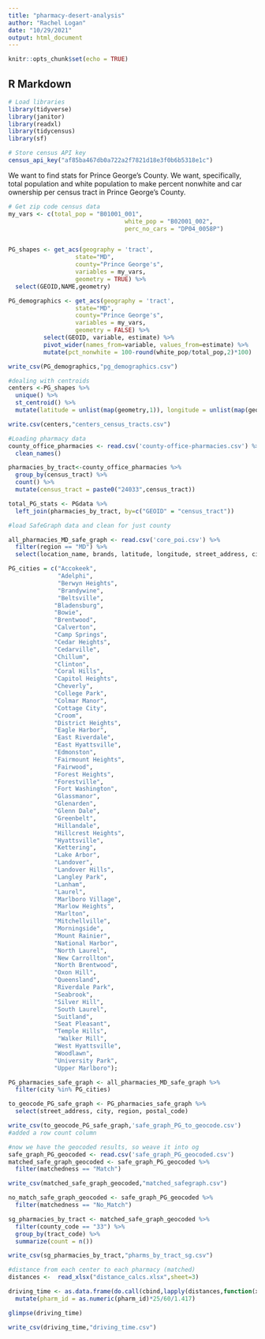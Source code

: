 ```yaml
---
title: "pharmacy-desert-analysis"
author: "Rachel Logan"
date: "10/29/2021"
output: html_document
---
```


```r
knitr::opts_chunk$set(echo = TRUE)
```

## R Markdown

```r
# Load libraries
library(tidyverse)
library(janitor)
library(readxl)
library(tidycensus)
library(sf)

# Store census API key
census_api_key("af85ba467db0a722a2f7821d18e3f0b6b5318e1c")
```
We want to find stats for Prince George's County.
We want, specifically, total population and white population to make percent nonwhite
and car ownership per census tract in Prince George's County.


```r
# Get zip code census data
my_vars <- c(total_pop = "B01001_001", 
                                 white_pop = "B02001_002", 
                                 perc_no_cars = "DP04_0058P")


PG_shapes <- get_acs(geography = 'tract', 
                   state="MD",
                   county="Prince George's",
                   variables = my_vars,
                   geometry = TRUE) %>% 
  select(GEOID,NAME,geometry)

PG_demographics <- get_acs(geography = 'tract', 
                   state="MD",
                   county="Prince George's",
                   variables = my_vars,
                   geometry = FALSE) %>% 
          select(GEOID, variable, estimate) %>%
          pivot_wider(names_from=variable, values_from=estimate) %>% 
          mutate(pct_nonwhite = 100-round(white_pop/total_pop,2)*100)

write_csv(PG_demographics,"pg_demographics.csv")
```


```r
#dealing with centroids
centers <-PG_shapes %>% 
  unique() %>% 
  st_centroid() %>% 
  mutate(latitude = unlist(map(geometry,1)), longitude = unlist(map(geometry,2)))

write.csv(centers,"centers_census_tracts.csv")


```


```r
#Loading pharmacy data
county_office_pharmacies <- read.csv('county-office-pharmacies.csv') %>% 
  clean_names()

pharmacies_by_tract<-county_office_pharmacies %>% 
  group_by(census_tract) %>% 
  count() %>% 
  mutate(census_tract = paste0("24033",census_tract))

total_PG_stats <- PGdata %>% 
  left_join(pharmacies_by_tract, by=c("GEOID" = "census_tract"))

```

```r
#load SafeGraph data and clean for just county

all_pharmacies_MD_safe_graph <- read.csv('core_poi.csv') %>% 
  filter(region == "MD") %>% 
  select(location_name, brands, latitude, longitude, street_address, city, region, postal_code, closed_on)

PG_cities = c("Accokeek",
              "Adelphi",
              "Berwyn Heights", 
              "Brandywine",
              "Beltsville",
             "Bladensburg", 
             "Bowie", 
             "Brentwood", 
             "Calverton",
             "Camp Springs",
             "Cedar Heights",
             "Cedarville",
             "Chillum",
             "Clinton",
             "Coral Hills",
             "Capitol Heights", 
             "Cheverly", 
             "College Park", 
             "Colmar Manor", 
             "Cottage City", 
             "Croom",
             "District Heights", 
             "Eagle Harbor", 
             "East Riverdale",
             "East Hyattsville",
             "Edmonston", 
             "Fairmount Heights", 
             "Fairwood",
             "Forest Heights", 
             "Forestville",
             "Fort Washington",
             "Glassmanor",
             "Glenarden", 
             "Glenn Dale",
             "Greenbelt", 
             "Hillandale",
             "Hillcrest Heights",
             "Hyattsville", 
             "Kettering",
             "Lake Arbor",
             "Landover",
             "Landover Hills", 
             "Langley Park",
             "Lanham",
             "Laurel", 
             "Marlboro Village",
             "Marlow Heights",
             "Marlton",
             "Mitchellville",
             "Morningside", 
             "Mount Rainier", 
             "National Harbor",
             "North Laurel",
             "New Carrollton", 
             "North Brentwood", 
             "Oxon Hill",
             "Queensland",
             "Riverdale Park", 
             "Seabrook",
             "Silver Hill",
             "South Laurel",
             "Suitland",
             "Seat Pleasant", 
             "Temple Hills",
              "Walker Mill",
             "West Hyattsville",
             "Woodlawn",
             "University Park", 
             "Upper Marlboro");

PG_pharmacies_safe_graph <- all_pharmacies_MD_safe_graph %>% 
  filter(city %in% PG_cities)

to_geocode_PG_safe_graph <- PG_pharmacies_safe_graph %>% 
  select(street_address, city, region, postal_code)

write_csv(to_geocode_PG_safe_graph,'safe_graph_PG_to_geocode.csv')
#added a row count column
```

```r
#now we have the geocoded results, so weave it into og
safe_graph_PG_geocoded <- read.csv('safe_graph_PG_geocoded.csv')
matched_safe_graph_geocoded <- safe_graph_PG_geocoded %>% 
  filter(matchedness == "Match")

write_csv(matched_safe_graph_geocoded,"matched_safegraph.csv")

no_match_safe_graph_geocoded <- safe_graph_PG_geocoded %>% 
  filter(matchedness == "No_Match")

sg_pharmacies_by_tract <- matched_safe_graph_geocoded %>% 
  filter(county_code == "33") %>% 
  group_by(tract_code) %>% 
  summarize(count = n())

write_csv(sg_pharmacies_by_tract,"pharms_by_tract_sg.csv")
```

```r
#distance from each center to each pharmacy (matched)
distances <-  read_xlsx("distance_calcs.xlsx",sheet=3)

driving_time <- as.data.frame(do.call(cbind,lapply(distances,function(x) x*60/25*1.417))) %>% 
  mutate(pharm_id = as.numeric(pharm_id)*25/60/1.417)

glimpse(driving_time)

write_csv(driving_time,"driving_time.csv")

```





